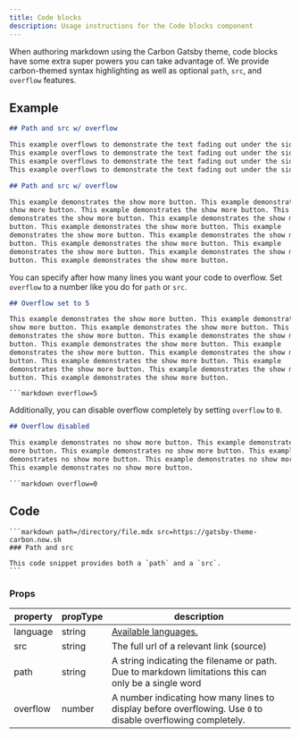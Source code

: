 ```yaml
---
title: Code blocks
description: Usage instructions for the Code blocks component
---
```


<PageDescription>


When authoring markdown using the Carbon Gatsby theme, code blocks have some
extra super powers you can take advantage of. We provide carbon-themed syntax
highlighting as well as optional `path`, `src`, and `overflow` features.

</PageDescription>


## Example

<Title>Horizontal overflow</Title>

```markdown path=/directory/file.mdx src=https://gatsby-theme-carbon.now.sh
## Path and src w/ overflow

This example overflows to demonstrate the text fading out under the side bar.
This example overflows to demonstrate the text fading out under the side bar.
This example overflows to demonstrate the text fading out under the side bar.
This example overflows to demonstrate the text fading out under the side bar.
```

<Title>Vertical overflow</Title>

```markdown path=/directory/file.mdx src=https://gatsby-theme-carbon.now.sh
## Path and src w/ overflow

This example demonstrates the show more button. This example demonstrates the
show more button. This example demonstrates the show more button. This example
demonstrates the show more button. This example demonstrates the show more
button. This example demonstrates the show more button. This example
demonstrates the show more button. This example demonstrates the show more
button. This example demonstrates the show more button. This example
demonstrates the show more button. This example demonstrates the show more
button. This example demonstrates the show more button.
```

<Title>Configuring Vertical overflow</Title>

You can specify after how many lines you want your code to overflow. Set
`overflow` to a number like you do for `path` or `src`.

```markdown overflow=5
## Overflow set to 5

This example demonstrates the show more button. This example demonstrates the
show more button. This example demonstrates the show more button. This example
demonstrates the show more button. This example demonstrates the show more
button. This example demonstrates the show more button. This example
demonstrates the show more button. This example demonstrates the show more
button. This example demonstrates the show more button. This example
demonstrates the show more button. This example demonstrates the show more
button. This example demonstrates the show more button.
```

````
```markdown overflow=5
````

<Title>Disabling Vertical overflow</Title>

Additionally, you can disable overflow completely by setting `overflow` to `0`.

```markdown overflow=0
## Overflow disabled

This example demonstrates no show more button. This example demonstrates no show
more button. This example demonstrates no show more button. This example
demonstrates no show more button. This example demonstrates no show more button.
This example demonstrates no show more button.
```

````
```markdown overflow=0
````

## Code

````
```markdown path=/directory/file.mdx src=https://gatsby-theme-carbon.now.sh
### Path and src

This code snippet provides both a `path` and a `src`.
```
````

### Props

| property | propType | description                                                                                                                 |
| -------- | -------- | --------------------------------------------------------------------------------------------------------------------------- |
| language | string   | [Available languages.](https://github.com/FormidableLabs/prism-react-renderer/blob/master/src/vendor/prism/includeLangs.js) |
| src      | string   | The full url of a relevant link (source)                                                                                    |
| path     | string   | A string indicating the filename or path. Due to markdown limitations this can only be a single word                        |
| overflow | number   | A number indicating how many lines to display before overflowing. Use `0` to disable overflowing completely.                |
